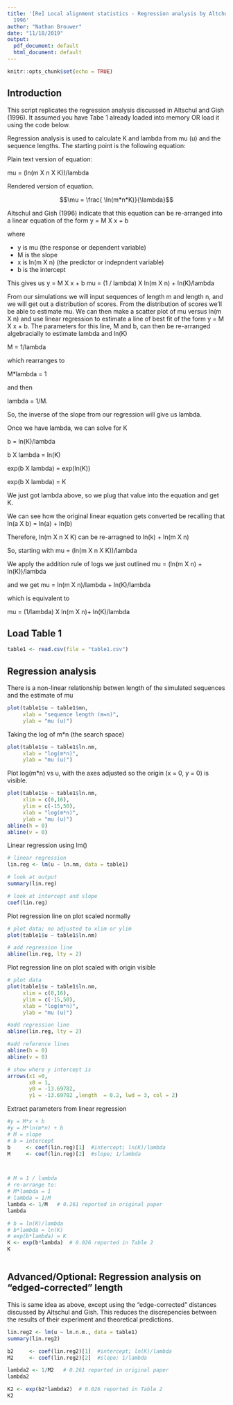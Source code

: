 ```yaml
---
title: '[Re] Local alignment statistics - Regression analysis by Altchul and Gish
  1996'
author: "Nathan Brouwer"
date: "11/18/2019"
output:
  pdf_document: default
  html_document: default
---
```


```r
knitr::opts_chunk$set(echo = TRUE)
```


## Introduction

This script replicates the regression analysis discussed in Altschul and Gish (1996).  It assumed you have Tabe 1 already loaded into memory OR load it using the code below.

Regression analysis is used to calculate K and lambda from mu (u) and the sequence lengths.  The starting point is the following equation:

Plain text version of equation:

mu = (ln(m X n X K))/lambda

Rendered version of equation.

$$\mu = \frac{ \ln(m*n*K)}{\lambda}$$


Altschul and Gish (1996) indicate that this equation can be re-arranged into a linear equation of the form 
y = M X x + b

where 

* y is mu (the response or dependent variable)
* M is the slope
* x is ln(m X n) (the predictor or indepndent variable)
* b is the intercept

This gives us
y  = M            X  x        + b
mu = (1 / lambda) X ln(m X n) + ln(K)/lambda

From our simulations we will input sequences of length m and length n, and we will get out a distribution of scores.  From the distribution of scores we'll be able to estimate mu.  We can then make a scatter plot of mu versus ln(m X n) and use linear regression to estimate a line of best fit of the form y = M X x + b.  The parameters for this line, M and b, can then be re-arranged algebracially to estimate lambda and ln(K)

M = 1/lambda

which rearranges to

M*lambda = 1

and then

lambda = 1/M.

So, the inverse of the slope from our regression will give us lambda.

Once we have lambda, we can solve for K

b = ln(K)/lambda

b X lambda  = ln(K)

exp(b X lambda) = exp(ln(K))

exp(b X lambda) = K

We just got lambda above, so we plug that value into the equation and get K.


We can see how the original linear equation gets converted be recalling that 
ln(a X b) = ln(a) + ln(b)

Therefore, ln(m X n X K) can be re-arragned to
ln(k) + ln(m X n)

So, starting with 
mu = (ln(m X n X K))/lambda

We apply the addition rule of logs we just outlined
mu = (ln(m X n) + ln(K))/lambda

and we get
mu = ln(m X n)/lambda + ln(K)/lambda

which is equivalent to

mu = (1/lambda) X ln(m X n)+ ln(K)/lambda




## Load Table 1

```r
table1 <- read.csv(file = "table1.csv")
```


## Regression analysis

There is a non-linear relationship betwen length of the simulated sequences and the estimate of mu
```r
plot(table1$u ~ table1$mn, 
     xlab = "sequence length (m=n)",
     ylab = "mu (u)")
```

Taking the log of m*n (the search space)
```r
plot(table1$u ~ table1$ln.nm, 
     xlab = "log(m*n)",
     ylab = "mu (u)")
```

Plot log(m*n) vs u, with the axes adjusted so the origin (x = 0, y = 0) is visible.
```r
plot(table1$u ~ table1$ln.nm, 
     xlim = c(0,16),
     ylim = c(-15,50),
     xlab = "log(m*n)",
     ylab = "mu (u)")
abline(h = 0)
abline(v = 0)
```

Linear regression using lm()

```r
# linear regression
lin.reg <- lm(u ~ ln.nm, data = table1)

# look at output
summary(lin.reg)

# look at intercept and slope
coef(lin.reg)
```


Plot regression line on plot scaled normally
```r
# plot data; no adjusted to xlim or ylim
plot(table1$u ~ table1$ln.nm)

# add regression line
abline(lin.reg, lty = 2)
```

Plot regression line on plot scaled with origin visible
```r
# plot data
plot(table1$u ~ table1$ln.nm, 
     xlim = c(0,16),
     ylim = c(-15,50),
     xlab = "log(m*n)",
     ylab = "mu (u)")

#add regression line
abline(lin.reg, lty = 2)

#add reference lines
abline(h = 0)
abline(v = 0)

# show where y intercept is
arrows(x1 =0, 
       x0 = 1, 
       y0 = -13.69782, 
       y1 = -13.69782 ,length  = 0.2, lwd = 3, col = 2)
```


Extract parameters from linear regression
```r

#y = M*x + b
#y = M*ln(m*n) + b
# M = slope
# b = intercept
b     <- coef(lin.reg)[1]  #intercept; ln(K)/lambda
M     <- coef(lin.reg)[2]  #slope; 1/lambda



# M = 1 / lambda
# re-arrange to:
# M*lambda = 1  
# lambda = 1/M
lambda <- 1/M   # 0.261 reported in original paper
lambda

# b = ln(K)/lambda
# b*lambda = ln(K)
# exp(b*lambda) = K
K <- exp(b*lambda)  # 0.026 reported in Table 2
K



```


## Advanced/Optional: Regression analysis on "edged-corrected" length

This is same idea as above, except using the "edge-corrected" distances discussed by Altschul and Gish.  This reduces the discrepencies between the results of their experiment and theoretical predictions.

```r
lin.reg2 <- lm(u ~ ln.n.m., data = table1)
summary(lin.reg2)

b2     <- coef(lin.reg2)[1]  #intercept; ln(K)/lambda
M2     <- coef(lin.reg2)[2]  #slope; 1/lambda

lambda2 <- 1/M2   # 0.261 reported in original paper
lambda2

K2 <- exp(b2*lambda2)  # 0.026 reported in Table 2
K2
```


```r

```

